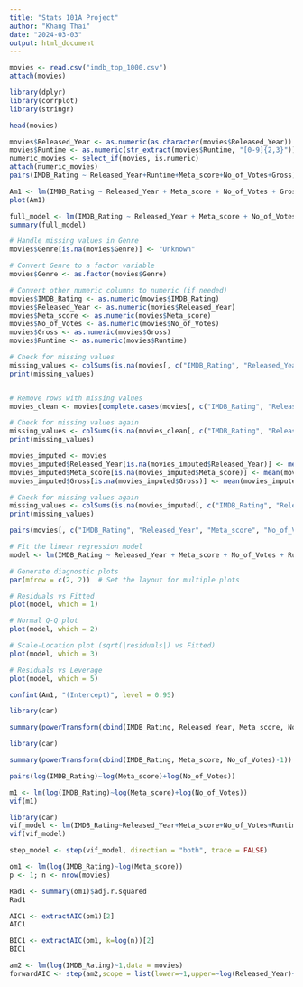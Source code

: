 ---
title: "Stats 101A Project"
author: "Khang Thai"
date: "2024-03-03"
output: html_document
---

```{r}
movies <- read.csv("imdb_top_1000.csv")
attach(movies)

```

```{r}
library(dplyr)
library(corrplot)
library(stringr)

head(movies)

movies$Released_Year <- as.numeric(as.character(movies$Released_Year))
movies$Runtime <- as.numeric(str_extract(movies$Runtime, "[0-9]{2,3}"))
numeric_movies <- select_if(movies, is.numeric)
attach(numeric_movies)
pairs(IMDB_Rating ~ Released_Year+Runtime+Meta_score+No_of_Votes+Gross)

```

```{r}
Am1 <- lm(IMDB_Rating ~ Released_Year + Meta_score + No_of_Votes + Gross + Runtime)
plot(Am1)
```

```{r}
full_model <- lm(IMDB_Rating ~ Released_Year + Meta_score + No_of_Votes + Gross + Runtime)
summary(full_model)
```



```{r}
# Handle missing values in Genre
movies$Genre[is.na(movies$Genre)] <- "Unknown"

# Convert Genre to a factor variable
movies$Genre <- as.factor(movies$Genre)

# Convert other numeric columns to numeric (if needed)
movies$IMDB_Rating <- as.numeric(movies$IMDB_Rating)
movies$Released_Year <- as.numeric(movies$Released_Year)
movies$Meta_score <- as.numeric(movies$Meta_score)
movies$No_of_Votes <- as.numeric(movies$No_of_Votes)
movies$Gross <- as.numeric(movies$Gross)
movies$Runtime <- as.numeric(movies$Runtime)

# Check for missing values
missing_values <- colSums(is.na(movies[, c("IMDB_Rating", "Released_Year", "Meta_score", "No_of_Votes", "Gross", "Runtime")]))
print(missing_values)


# Remove rows with missing values
movies_clean <- movies[complete.cases(movies[, c("IMDB_Rating", "Released_Year", "Meta_score", "Gross", "Runtime")]), ]

# Check for missing values again
missing_values <- colSums(is.na(movies_clean[, c("IMDB_Rating", "Released_Year", "Meta_score", "No_of_Votes", "Gross", "Runtime")]))
print(missing_values)

movies_imputed <- movies
movies_imputed$Released_Year[is.na(movies_imputed$Released_Year)] <- mean(movies_imputed$Released_Year, na.rm = TRUE)
movies_imputed$Meta_score[is.na(movies_imputed$Meta_score)] <- mean(movies_imputed$Meta_score, na.rm = TRUE)
movies_imputed$Gross[is.na(movies_imputed$Gross)] <- mean(movies_imputed$Gross, na.rm = TRUE)

# Check for missing values again
missing_values <- colSums(is.na(movies_imputed[, c("IMDB_Rating", "Released_Year", "Meta_score", "No_of_Votes", "Gross", "Runtime")]))
print(missing_values)

pairs(movies[, c("IMDB_Rating", "Released_Year", "Meta_score", "No_of_Votes", "Gross", "Runtime")])

```

```{r}
# Fit the linear regression model
model <- lm(IMDB_Rating ~ Released_Year + Meta_score + No_of_Votes + Runtime, data = movies)

# Generate diagnostic plots
par(mfrow = c(2, 2))  # Set the layout for multiple plots

# Residuals vs Fitted
plot(model, which = 1)

# Normal Q-Q plot
plot(model, which = 2)

# Scale-Location plot (sqrt(|residuals|) vs Fitted)
plot(model, which = 3)

# Residuals vs Leverage
plot(model, which = 5)

```

```{r}
confint(Am1, "(Intercept)", level = 0.95)
```

```{r}
library(car)

summary(powerTransform(cbind(IMDB_Rating, Released_Year, Meta_score, No_of_Votes, Gross)-1))

```


```{r}
library(car)

summary(powerTransform(cbind(IMDB_Rating, Meta_score, No_of_Votes)-1))

```
```{r}
pairs(log(IMDB_Rating)~log(Meta_score)+log(No_of_Votes))

```

```{r}
m1 <- lm(log(IMDB_Rating)~log(Meta_score)+log(No_of_Votes))
vif(m1)
```

```{r}
library(car)
vif_model <- lm(IMDB_Rating~Released_Year+Meta_score+No_of_Votes+Runtime, data = movies)
vif(vif_model)

step_model <- step(vif_model, direction = "both", trace = FALSE)
```

```{r}
om1 <- lm(log(IMDB_Rating)~log(Meta_score))
p <- 1; n <- nrow(movies)

Rad1 <- summary(om1)$adj.r.squared
Rad1

AIC1 <- extractAIC(om1)[2]
AIC1

BIC1 <- extractAIC(om1, k=log(n))[2]
BIC1

```




```{r}
am2 <- lm(log(IMDB_Rating)~1,data = movies)
forwardAIC <- step(am2,scope = list(lower=~1,upper=~log(Released_Year)+log(Meta_score)+log(No_of_Votes)+log(Runtime)), direction="forward",data = movies)


```








